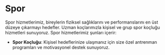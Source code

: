 # Spor

Spor hizmetlerimiz, bireylerin fiziksel sağlıklarını ve performanslarını en üst düzeye çıkarmayı hedefler. Uzman koçlarımızla kişisel ve grup spor koçluğu hizmetleri sunuyoruz. Spor hizmetlerimiz şunları içerir:

- **Spor Koçluğu**: Kişisel hedeflerinize ulaşmanız için size özel antrenman programları ve motivasyonel destek sunuyoruz.
